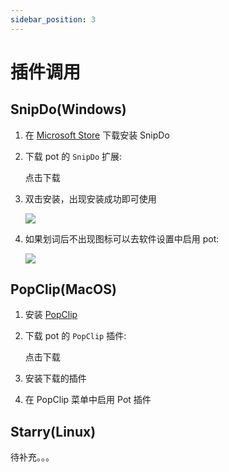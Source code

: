 ```yaml
---
sidebar_position: 3
---
```



# 插件调用

## SnipDo(Windows)

1. 在 [Microsoft Store](https://www.microsoft.com/store/productId/9NPZ2TVKJVT7) 下载安装 SnipDo

2. 下载 pot 的 `SnipDo` 扩展:

   <Link
     className="button button--primary button--lg"
     to="https://gh.pylogmon.cn/https://github.com/Pylogmon/pot/releases/latest/download/pot.pbar"
   >
     <div style={{ display: "flex", justifyContent: "space-between" }}>
       <BsDownload style={{ margin: "auto", marginRight: "14px" }} />
       <span>点击下载</span>
     </div>
   </Link>

3. 双击安装，出现安装成功即可使用

   ![](./asset/snipdo.png)

4. 如果划词后不出现图标可以去软件设置中启用 pot:

   ![](./asset/snipdo1.png)

## PopClip(MacOS)

1. 安装 [PopClip](https://pilotmoon.com/popclip/)
2. 下载 pot 的 `PopClip` 插件:

   <Link
     className="button button--primary button--lg"
     to="https://gh.pylogmon.cn/https://github.com/Pylogmon/pot/releases/latest/download/Pot.popclipextz"
   >
     <div style={{ display: "flex", justifyContent: "space-between" }}>
       <BsDownload style={{ margin: "auto", marginRight: "14px" }} />
       <span>点击下载</span>
     </div>
   </Link>

3. 安装下载的插件
4. 在 PopClip 菜单中启用 Pot 插件

## Starry(Linux)

待补充。。。
